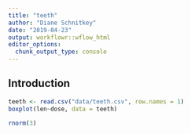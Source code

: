 ```yaml
---
title: "teeth"
author: "Diane Schnitkey"
date: "2019-04-23"
output: workflowr::wflow_html
editor_options:
  chunk_output_type: console
---
```


## Introduction

```r
teeth <- read.csv("data/teeth.csv", row.names = 1)
boxplot(len~dose, data = teeth)
```

```r
rnorm(3)
```
